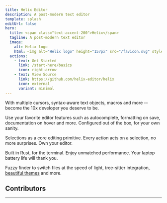 ```yaml
---
title: Helix Editor
description: A post-modern text editor
template: splash
editUrl: false
hero:
  title: <span class="text-accent-200">Helix</span>
  tagline: A post-modern text editor
  image:
    alt: Helix logo
    html: <img alt="Helix logo" height="157px" src="/favicon.svg" style="margin:auto;" />
  actions:
    - text: Get Started
      link: /start-here/basics
      icon: right-arrow
    - text: View Source
      link: https://github.com/helix-editor/helix
      icon: external
      variant: minimal
---
```



<Hexagons />

<CardGrid stagger>

<Card title="Edit at the Speed of Thought" icon="rocket">

With multiple cursors, syntax-aware text objects, macros and more -- become the 10x developer you deserve to be.

</Card>

<Card title="Language Server Support" icon="open-book">

Use your favorite editor features such as autocomplete, formatting on save, documentation on hover and more. Configured out of the box, for your own sanity.

</Card>

<Card title="Intuitive Editing Model" icon="pencil">

Selections as a core editing primitive. Every action acts on a selection, no more surprises. Own your editor.

</Card>

<Card title="Fast. Efficient. Lightweight." icon="seti:rust">

Built in Rust, for the terminal. Enjoy unmatched performance. Your laptop battery life will thank you.

</Card>

<Card title="Modern Editor Features" icon="star">

Fuzzy finder to switch files at the speed of light, tree-sitter integration, [beautiful themes](/reference/list-of-themes#list-of-themes) and more.

</Card>

</CardGrid>

<GetStarted />

## Contributors

---

<ContributorList githubRepo="helix-editor/helix" />
